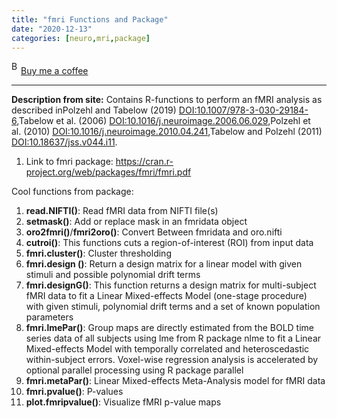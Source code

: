 ```yaml
---
title: "fmri Functions and Package"
date: "2020-12-13"
categories: [neuro,mri,package]
---
```


<link href="https://fonts.googleapis.com/css?family=Cookie" rel="stylesheet"><a class="bmc-button" target="_blank" href="https://www.buymeacoffee.com/JoscelinRocha">![Buy me a coffee](https://cdn.buymeacoffee.com/buttons/bmc-new-btn-logo.svg){alt="Buy me a coffee" width="15" height="21"}Buy me a coffee</a>

------------------------------------------------------------------------

**Description from site:** Contains R-functions to perform an fMRI analysis as described inPolzehl and Tabelow (2019) <DOI:10.1007/978-3-030-29184-6>,Tabelow et al. (2006) <DOI:10.1016/j.neuroimage.2006.06.029>,Polzehl et al. (2010) <DOI:10.1016/j.neuroimage.2010.04.241>,Tabelow and Polzehl (2011) <DOI:10.18637/jss.v044.i11>.

1.  Link to fmri package: <https://cran.r-project.org/web/packages/fmri/fmri.pdf>

Cool functions from package:

1.  **read.NIFTI()**: Read fMRI data from NIFTI file(s)
2.  **setmask()**: Add or replace mask in an fmridata object
3.  **oro2fmri()**/**fmri2oro()**: Convert Between fmridata and oro.nifti
4.  **cutroi()**: This functions cuts a region-of-interest (ROI) from input data
5.  **fmri.cluster()**: Cluster thresholding
6.  **fmri.design ()**: Return a design matrix for a linear model with given stimuli and possible polynomial drift terms
7.  **fmri.designG()**: This function returns a design matrix for multi-subject fMRI data to fit a Linear Mixed-effects Model (one-stage procedure) with given stimuli, polynomial drift terms and a set of known population parameters
8.  **fmri.lmePar()**: Group maps are directly estimated from the BOLD time series data of all subjects using lme from R package nlme to fit a Linear Mixed-effects Model with temporally correlated and heteroscedastic within-subject errors. Voxel-wise regression analysis is accelerated by optional parallel processing using R package parallel
9.  **fmri.metaPar()**: Linear Mixed-effects Meta-Analysis model for fMRI data
10. **fmri.pvalue()**: P-values
11. **plot.fmripvalue()**: Visualize fMRI p-value maps
